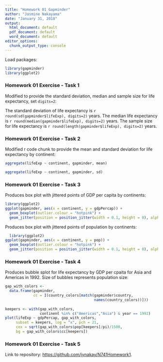 ```yaml
---
title: "Homework 01 Gapminder"
author: "Jasmine Nakayama"
date: "January 31, 2018"
output:
  html_document: default
  pdf_document: default
  word_document: default
editor_options: 
  chunk_output_type: console
---
```

Load packages:
```r
library(gapminder)
library(ggplot2)
```

### **Homework 01 Exercise - Task 1**
Modified to provide the standard deviation, median and sample size for life expectancy, set `digits=2`:

The standard deviation of life expectancy is `r round(sd(gapminder$lifeExp), digits=2)` years. 
The median life expectancy is `r round(median(gapminder$lifeExp), digits=2)` years. 
The sample size for life expectancy is `r round(length(gapminder$lifeExp), digits=2)` years.


### **Homework 01 Exercise - Task 2**

Modified r code chunk to provide the mean and standard deviation for life expectancy by continent:

```r
aggregate(lifeExp ~ continent, gapminder, mean)
```

```r
aggregate(lifeExp ~ continent, gapminder, sd)
```

### **Homework 01 Exercise - Task 3**

Produces box plot with jittered points of GDP per capita by continents:
```r
library(ggplot2)
ggplot(gapminder, aes(x = continent, y = gdpPercap)) +
  geom_boxplot(outlier.colour = "hotpink") +
  geom_jitter(position = position_jitter(width = 0.1, height = 0), alpha = 1/4)
```
Produces box plot with jittered points of population by continents:
```r
  library(ggplot2)
ggplot(gapminder, aes(x = continent, y = pop)) +
  geom_boxplot(outlier.colour = "hotpink") +
  geom_jitter(position = position_jitter(width = 0.1, height = 0), alpha = 1/4)
```

### **Homework 01 Exercise - Task 4**

Produces bubble splot for life expectancy by GDP per cpaita for Asia and Americas in 1992. Size of bubbles represents population size:
```r
gap_with_colors <-
  data.frame(gapminder,
             cc = I(country_colors[match(gapminder$country,
                                         names(country_colors))]))
                                         
keepers <- with(gap_with_colors,
                continent %in% c("Americas","Asia") & year == 1992)
plot(lifeExp ~ gdpPercap, gap_with_colors,
     subset = keepers, log = "x", pch = 21,
     cex = sqrt(gap_with_colors$pop[keepers]/pi)/1500,
     bg = gap_with_colors$cc[keepers])
```

### **Homework 01 Exercise - Task 5**

Link to repository: [https://github.com/jynakay/N741Homework1](https://github.com/jynakay/N741Homework1).



